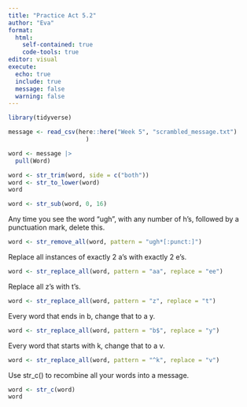 ---
title: "Practice Act 5.2"
author: "Eva"
format: 
  html: 
    self-contained: true
    code-tools: true
editor: visual
execute: 
  echo: true
  include: true
  message: false
  warning: false
---

```{r}
library(tidyverse)
```

```{r}
message <- read_csv(here::here("Week 5", "scrambled_message.txt")
                      )
```

```{r}
word <- message |>
  pull(Word)
```

```{r}
word <- str_trim(word, side = c("both"))
word <- str_to_lower(word)
word

```

```{r}
word <- str_sub(word, 0, 16)

```

Any time you see the word "ugh", with any number of h's, followed by a punctuation mark, delete this.

```{r}
word <- str_remove_all(word, pattern = "ugh*[:punct:]")

```

Replace all instances of exactly 2 a's with exactly 2 e's.

```{r}
word <- str_replace_all(word, pattern = "aa", replace = "ee")

```

Replace all z's with t's.

```{r}
word <- str_replace_all(word, pattern = "z", replace = "t")
```

Every word that ends in b, change that to a y.

```{r}
word <- str_replace_all(word, pattern = "b$", replace = "y")
```

Every word that starts with k, change that to a v.

```{r}
word <- str_replace_all(word, pattern = "^k", replace = "v")

```

Use str_c() to recombine all your words into a message.

```{r}
word <- str_c(word)
word
```
